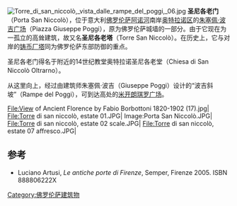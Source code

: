 {{Coord|43|45|52.70|N|11|15|52.16|E|type:landmark|display=title}}
[[Image:Torre_di_san_niccolò,_vista_dalle_rampe_del_poggi,_06.jpg|thumb]]
'''圣尼各老门'''（Porta San Niccolò），位于意大利[[佛罗伦萨|佛罗伦萨]][[阿诺河|阿诺河]]南岸[[奥特拉诺区|奥特拉诺区]]的[[朱塞佩·波吉广场|朱塞佩·波吉广场]]（Piazza Giuseppe Poggi），原为佛罗伦萨城墙的一部分。由于它现在为一孤立的高耸建筑，故又名'''圣尼各老塔'''（Torre San Niccolò）。在历史上，它与对岸的[[铸币厂塔|铸币厂塔]]同为佛罗伦萨东部防御的重点。

圣尼各老门得名于附近的14世纪教堂奥特拉诺圣尼各老堂（Chiesa di San Niccolò Oltrarno）。

从这里向上，经过由建筑师朱塞佩·波吉（Giuseppe Poggi）设计的“波吉斜坡”（Rampe del Poggi），可到达高处的[[米开朗琪罗广场|米开朗琪罗广场]]。

<gallery>
File:View of Ancient Florence by Fabio Borbottoni 1820-1902 (17).jpg|
File:Torre di san niccolò, estate 01.JPG|
Image:Porta San Niccolò.JPG|
File:Torre di san niccolò, estate 02 scale.JPG|
File:Torre di san niccolò, estate 07 affresco.JPG|
</gallery>

==参考==
* Luciano Artusi, ''Le antiche porte di Firenze'', Semper, Firenze 2005. ISBN 888806222X
[[Category:佛罗伦萨建筑物|Category:佛罗伦萨建筑物]]